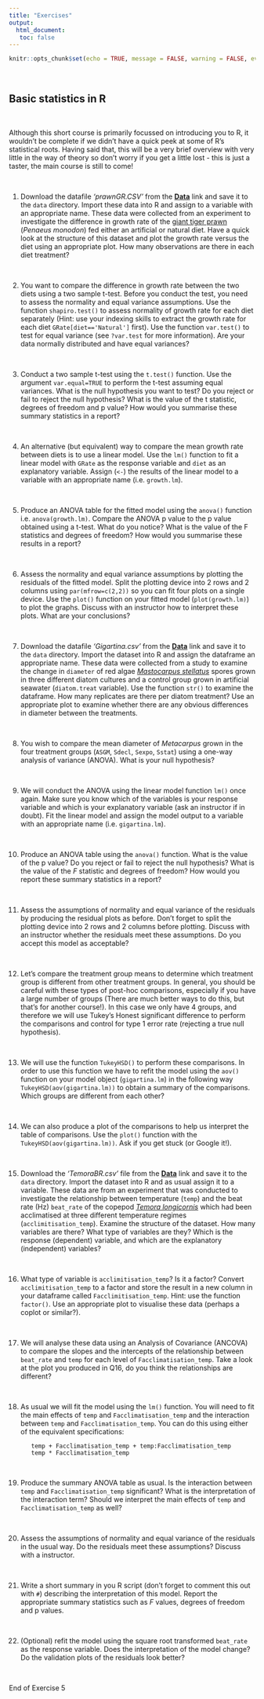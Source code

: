 ```yaml
---
title: "Exercises"
output: 
  html_document:
   toc: false
---
```


```r
knitr::opts_chunk$set(echo = TRUE, message = FALSE, warning = FALSE, eval = FALSE, cache = FALSE)
```

\  

## Basic statistics in R

\  

Although this short course is primarily focussed on introducing you to R, it wouldn't be complete if we didn't have a quick peek at some of R's statistical roots. Having said that, this will be a very brief overview with very little in the way of theory so don't worry if you get a little lost - this is just a taster, the main course is still to come!

\  

1. Download the datafile *'prawnGR.CSV'* from the **[<i class="fa fa-download"></i> Data](data.html)** link and save it to the `data` directory. Import these data into R and assign to a variable with an appropriate name. These data were collected from an experiment to investigate the difference in growth rate of the [giant tiger prawn](https://en.wikipedia.org/wiki/Penaeus_monodon) (*Penaeus monodon*) fed either an artificial or natural diet. Have a quick look at the structure of this dataset and plot the growth rate versus the diet using an appropriate plot. How many observations are there in each diet treatment?

\  

2. You want to compare the difference in growth rate between the two diets using a two sample t-test. Before you conduct the test, you need to assess the normality and equal variance assumptions. Use the function ```shapiro.test()``` to assess normality of growth rate for each diet separately (Hint: use your indexing skills to extract the growth rate for each diet ```GRate[diet=='Natural']``` first). Use the function ```var.test()``` to test for equal variance (see ```?var.test``` for more information). Are your data normally distributed and have equal variances?

\  

3. Conduct a two sample t-test using the ```t.test()``` function. Use the argument ```var.equal=TRUE``` to perform the t-test assuming equal variances. What is the null hypothesis you want to test? Do you reject or fail to reject the null hypothesis? What is the value of the t statistic, degrees of freedom and p value? How would you summarise these summary statistics in a report?

\  

4. An alternative (but equivalent) way to compare the mean growth rate between diets is to use a linear model. Use the ```lm()``` function to fit a linear model with `GRate` as the response variable and `diet` as an explanatory variable. Assign (`<-`) the results of the linear model to a variable with an appropriate name (i.e. ```growth.lm```).

\  

5. Produce an ANOVA table for the fitted model using the ```anova()``` function i.e. ```anova(growth.lm)```. Compare the ANOVA p value to the p value obtained using a t-test. What do you notice? What is the value of the F statistics and degrees of freedom? How would you summarise these results in a report?

\  

6. Assess the normality and equal variance assumptions by plotting the residuals of the fitted model. Split the plotting device into 2 rows and 2 columns using ```par(mfrow=c(2,2))``` so you can fit four plots on a single device. Use the ```plot()``` function on your fitted model (```plot(growth.lm)```) to plot the graphs. Discuss with an instructor how to interpret these plots. What are your conclusions?

\  

7. Download the datafile *'Gigartina.csv'* from the **[<i class="fa fa-download"></i> Data](data.html)** link and save it to the `data` directory. Import the dataset into R and assign the dataframe an appropriate name. These data were collected from a study to examine the change in ```diameter``` of red algae [*Mastocarpus stellatus*](https://en.wikipedia.org/wiki/Mastocarpus_stellatus) spores grown in three different diatom cultures and a control group grown in artificial seawater (```diatom.treat``` variable). Use the function ```str()``` to examine the dataframe. How many replicates are there per diatom treatment? Use an appropriate plot to examine whether there are any obvious differences in diameter between the treatments.

\  

8. You wish to compare the mean diameter of *Metacarpus* grown in the four treatment groups (```ASGM```, ```Sdecl```, ```Sexpo```, ```Sstat```) using a one-way analysis of variance (ANOVA). What is your null hypothesis?

\  

9. We will conduct the ANOVA using the linear model function ```lm()``` once again. Make sure you know which of the variables is your response variable and which is your explanatory variable (ask an instructor if in doubt). Fit the linear model and assign the model output to a variable with an appropriate name (i.e. ```gigartina.lm```).

\  

10. Produce an ANOVA table using the ```anova()``` function. What is the value of the p value? Do you reject or fail to reject the null hypothesis? What is the value of the *F* statistic and degrees of freedom? How would you report these summary statistics in a report?

\  

11. Assess the assumptions of normality and equal variance of the residuals by producing the residual plots as before. Don’t forget to split the plotting device into 2 rows and 2 columns before plotting. Discuss with an instructor whether the residuals meet these assumptions. Do you accept this model as acceptable?

\  

12. Let’s compare the treatment group means to determine which treatment group is different from other treatment groups. In general, you should be careful with these types of post-hoc comparisons, especially if you have a large number of groups (There are much better ways to do this, but that's for another course!). In this case we only have 4 groups, and therefore we will use Tukey’s Honest significant difference to perform the comparisons and control for type 1 error rate (rejecting a true null hypothesis).

\  

13. We will use the function ```TukeyHSD()``` to perform these comparisons. In order to use this function we have to refit the model using the ```aov()``` function on your model object (```gigartina.lm```) in the following way ```TukeyHSD(aov(gigartina.lm))``` to obtain a summary of the comparisons. Which groups are different from each other?

\  

14. We can also produce a plot of the comparisons to help us interpret the table of comparisons. Use the ```plot()``` function with the ```TukeyHSD(aov(gigartina.lm))```. Ask if you get stuck (or Google it!).

\  

15. Download the *'TemoraBR.csv'* file from the **[<i class="fa fa-download"></i> Data](data.html)** link and save it to the `data` directory. Import the dataset into R and as usual assign it to a variable. These data are from an experiment that was conducted to investigate the relationship between temperature (```temp```) and the beat rate (Hz) ```beat_rate``` of the copepod [*Temora longicornis*](https://en.wikipedia.org/wiki/Temora_longicornis) which had been acclimatised at three different temperature regimes (```acclimitisation_temp```). Examine the structure of the dataset. How many variables are there? What type of variables are they? Which is the response (dependent) variable, and which are the explanatory (independent) variables?

\  

16. What type of variable is ```acclimitisation_temp```? Is it a factor? Convert ```acclimitisation_temp``` to a factor and store the result in a new column in your dataframe called ```Facclimitisation_temp```. Hint: use the function ```factor()```. Use an appropriate plot to visualise these data (perhaps a coplot or similar?).

\  

17. We will analyse these data using an Analysis of Covariance (ANCOVA) to compare the slopes and the intercepts of the relationship between ```beat_rate``` and ```temp``` for each level of ```Facclimatisation_temp```. Take a look at the plot you produced in Q16, do you think the relationships are different?

\  

18. As usual we will fit the model using the ```lm()``` function. You will need to fit the main effects of ```temp``` and ```Facclimatisation_temp``` and the interaction between ```temp``` and ```Facclimatisation_temp```. You can do this using either of the equivalent specifications: 

           temp + Facclimatisation_temp + temp:Facclimatisation_temp
           temp * Facclimatisation_temp

\  

19. Produce the summary ANOVA table as usual. Is the interaction between ```temp``` and ```Facclimatisation_temp``` significant? What is the interpretation of the interaction term? Should we interpret the main effects of ```temp``` and ```Facclimatisation_temp``` as well?

\  
 
20. Assess the assumptions of normality and equal variance of the residuals in the usual way. Do the residuals meet these assumptions? Discuss with a instructor.

\  

21. Write a short summary in you R script (don’t forget to comment this out with ```#```) describing the interpretation of this model. Report the appropriate summary statistics such as *F* values, degrees of freedom and p values.

\  

22. (Optional) refit the model using the square root transformed ```beat_rate``` as the response variable. Does the interpretation of the model change? Do the validation plots of the residuals look better?

\  

End of Exercise 5
